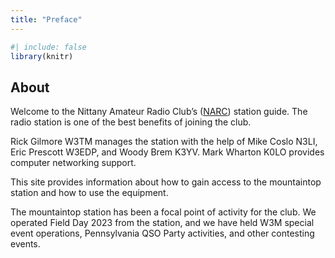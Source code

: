```yaml
---
title: "Preface"
---
```


```r
#| include: false
library(knitr)
```

## About

Welcome to the Nittany Amateur Radio Club's ([NARC](https://nittany-arc.org)) station guide.
The radio station is one of the best benefits of joining the club.

Rick Gilmore W3TM manages the station with the help of Mike Coslo N3LI, Eric Prescott W3EDP, and Woody Brem K3YV.
Mark Wharton K0LO provides computer networking support.

This site provides information about how to gain access to the mountaintop station and how to use the equipment.

The mountaintop station has been a focal point of activity for the club.
We operated Field Day 2023 from the station, and we have held W3M special event operations, Pennsylvania QSO Party activities, and other contesting events.

